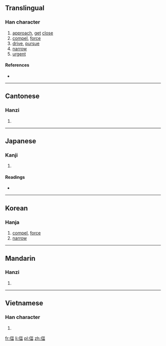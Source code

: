 ==Translingual==

===Han character===
{{Han char|rn=9|rad=人|as=09|sn=11|four=2126<sub>6</sub>|canj=人一口田 (OMRW)|ids=⿰[[亻]][[畐]]}}

# [[approach]], [[get]] [[close]]
# [[compel]], [[force]]
# [[drive]], [[pursue]]
# [[narrow]]
# [[urgent]]

====References====
* {{Han ref|kx=0111.230|dkj=00887|dj=0237.200|hdz=10187.020|uh=506A|ud=20586|bh=D44D|bd=54349}}

----

==Cantonese==

===Hanzi===
{{yue-hanzi|jyut=|y=bik1}}

# {{defn|lang=yue|sort=人09}}

----

==Japanese==

===Kanji===
{{ja-kanji|grade=|rs=人09}}

# {{defn|lang=ja|sort=人09}}

====Readings====
* {{ja-readings|on=[[ひょく]] (hyoku), [[ひき]] (hiki), [[ふく]] (fuku)|kun=[[せまる]] (semaru), [[むかばき]] (mukabaki)}}

----

==Korean==

===Hanja===
{{ko-hanja|hangeul=핍|rv=pip|mr=p'ip}}

# [[compel]], [[force]]
# [[narrow]]

----

==Mandarin==

===Hanzi===
{{cmn-hanzi|pin=[[bī]] ([[bi1]])|wg=pi<sup>1</sup>}}

# {{defn|lang=cmn|sort=人09}}

----

==Vietnamese==

===Han character===
{{vi-hantu|[[bức]]|rs=人09}}

# {{defn|lang=vi|sort=人09}}

[[fr:偪]]
[[li:偪]]
[[pl:偪]]
[[zh:偪]]